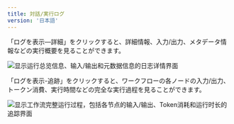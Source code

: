 ```yaml
---
title: 対話/実行ログ
version: '日本語'
---
```


「ログを表示—詳細」をクリックすると、詳細情報、入力/出力、メタデータ情報などの実行概要を見ることができます。

<Frame caption="ログ詳細の画面">
  <img src="../../../img/output (8).png" alt="显示运行总览信息、输入/输出和元数据信息的日志详情界面" />
</Frame>

「ログを表示-追跡」をクリックすると、ワークフローの各ノードの入力/出力、トークン消費、実行時間などの完全な実行過程を見ることができます。

<Frame caption="日志追踪界面">
  <img src="../../../img/conversation-logs.png" alt="显示工作流完整运行过程，包括各节点的输入/输出、Token消耗和运行时长的追踪界面" />
</Frame>
